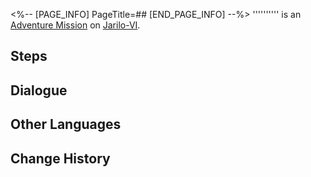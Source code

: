 <%-- [PAGE_INFO]
PageTitle=##
[END_PAGE_INFO] --%>
{{Stub|Dialogue.}}
{{Mission Infobox
|id            = 4040151
|title         = 
|image         = <!--Mission .png-->
|type          = Adventure
|event_name    = 
|chapter       = 
|requirements  = 
* [[Trailblaze Mission]] ''[[Lingering Shadows]]'' completed
* {{cx}}<!--Hidden Exploration Objective ID 4040101--> completed
|summary       = <!--official mission summary from Fate's Atlas-->
|characters    = Trailblazer
|startLocation = [[Jarilo-VI]] - [[Backwater Pass]]
|world         = Jarilo-VI
|area          = Backwater Pass
|prev          = 
|next          = 
|rewards       = Shield (Item)*20; A Call From The Fragmentum*1 { text = A Call From The Fragmentum: Clues From the Conversation }
}}
'''''''''' is an [[Adventure Mission]] on [[Jarilo-VI]].

==Steps==


<!--
==Gameplay Notes==

--><!--
==Trial Character==

-->
==Dialogue==
{{Stub Dialogue}}

{{Dialogue End}}

==Other Languages==
{{Other Languages
|en   = 
|zhs  = 
|zht  = 
|ja   = 
|ko   = 
|es   = 
|fr   = 
|ru   = 
|th   = 
|vi   = 
|de   = 
|id   = 
|pt   = 
}}

==Change History==
{{Change History|1.0}}
